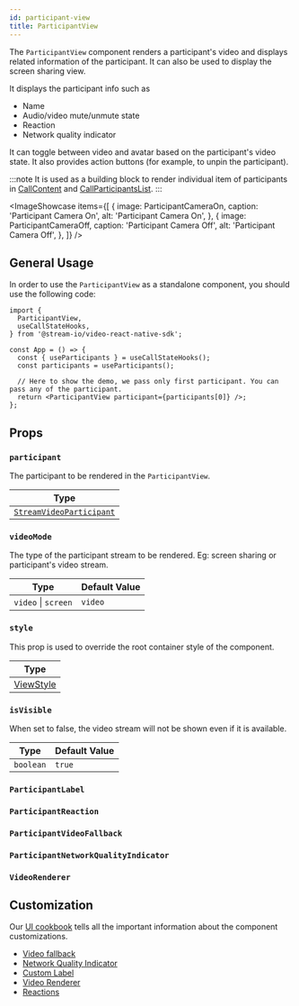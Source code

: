 ```yaml
---
id: participant-view
title: ParticipantView
---
```




The `ParticipantView` component renders a participant's video and displays related information of the participant. It can also be used to display the screen sharing view.

It displays the participant info such as

- Name
- Audio/video mute/unmute state
- Reaction
- Network quality indicator

It can toggle between video and avatar based on the participant's video state. It also provides action buttons (for example, to unpin the participant).

:::note
It is used as a building block to render individual item of participants in [CallContent](../call/call-content.mdx) and [CallParticipantsList](../call/call-participants-list.mdx).
:::

<ImageShowcase
  items={[
    {
      image: ParticipantCameraOn,
      caption: 'Participant Camera On',
      alt: 'Participant Camera On',
    },
    {
      image: ParticipantCameraOff,
      caption: 'Participant Camera Off',
      alt: 'Participant Camera Off',
    },
  ]}
/>

## General Usage

In order to use the `ParticipantView` as a standalone component, you should use the following code:

```tsx
import {
  ParticipantView,
  useCallStateHooks,
} from '@stream-io/video-react-native-sdk';

const App = () => {
  const { useParticipants } = useCallStateHooks();
  const participants = useParticipants();

  // Here to show the demo, we pass only first participant. You can pass any of the participant.
  return <ParticipantView participant={participants[0]} />;
};
```

## Props

### `participant`

The participant to be rendered in the `ParticipantView`.

| Type                                                                                                            |
| --------------------------------------------------------------------------------------------------------------- |
| [`StreamVideoParticipant`](https://github.com/GetStream/stream-video-js/blob/main/packages/client/src/types.ts) |

### `videoMode`

The type of the participant stream to be rendered. Eg: screen sharing or participant's video stream.

| Type                | Default Value |
| ------------------- | ------------- |
| `video` \| `screen` | `video`       |

### `style`

This prop is used to override the root container style of the component.

| Type                                                       |
| ---------------------------------------------------------- |
| [ViewStyle](https://reactnative.dev/docs/view-style-props) |

### `isVisible`

When set to false, the video stream will not be shown even if it is available.

| Type      | Default Value |
| --------- | ------------- |
| `boolean` | `true`        |

### `ParticipantLabel`

<ParticipantLabel />

### `ParticipantReaction`

<ParticipantReaction />

### `ParticipantVideoFallback`

<ParticipantVideoFallback />

### `ParticipantNetworkQualityIndicator`

<ParticipantNetworkQualityIndicator />

### `VideoRenderer`

<VideoRenderer />

## Customization

Our [UI cookbook](../../../ui-cookbook/overview) tells all the important information about the component customizations.

- [Video fallback](../../../ui-cookbook/video-fallback)
- [Network Quality Indicator](../../../ui-cookbook/network-quality-indicator)
- [Custom Label](../../../ui-cookbook/participant-label)
- [Video Renderer](../../../ui-cookbook/video-renderer)
- [Reactions](../../../ui-cookbook/reaction)
